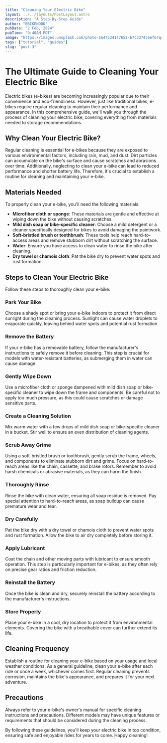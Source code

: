 ```yaml
---
title: "Cleaning Your Electric Bike"
layout: ../../layouts/PostLayout.astro
description: "A Step-By-Step Guide"
author: "EBIKENOOK"
pubDate: "2 Feb, 2024"
pubTime: "9:40AM PDT"
image: "https://images.unsplash.com/photo-1647524147652-b7c337455ef6?q=80&w=2344&auto=format&fit=crop&ixlib=rb-4.0.3&ixid=M3wxMjA3fDB8MHxwaG90by1wYWdlfHx8fGVufDB8fHx8fA%3D%3D"
tags: ["tutorial", "guides"]
slug: "post-3"
---
```


# The Ultimate Guide to Cleaning Your Electric Bike

Electric bikes (e-bikes) are becoming increasingly popular due to their convenience and eco-friendliness. However, just like traditional bikes, e-bikes require regular cleaning to maintain their performance and appearance. In this comprehensive guide, we'll walk you through the process of cleaning your electric bike, covering everything from materials needed to storage recommendations.

## Why Clean Your Electric Bike?

Regular cleaning is essential for e-bikes because they are exposed to various environmental factors, including rain, mud, and dust. Dirt particles can accumulate on the bike's surface and cause scratches and abrasions over time. Additionally, neglecting to clean your e-bike can lead to reduced performance and shorter battery life. Therefore, it's crucial to establish a routine for cleaning and maintaining your e-bike.

## Materials Needed

To properly clean your e-bike, you'll need the following materials:

- **Microfiber cloth or sponge**: These materials are gentle and effective at wiping down the bike without causing scratches.
- **Mild dish soap or bike-specific cleaner**: Choose a mild detergent or a cleaner specifically designed for bikes to avoid damaging the paintwork.
- **Soft-bristled brush or toothbrush**: These tools help reach hard-to-access areas and remove stubborn dirt without scratching the surface.
- **Water**: Ensure you have access to clean water to rinse the bike after cleaning.
- **Dry towel or chamois cloth**: Pat the bike dry to prevent water spots and rust formation.

## Steps to Clean Your Electric Bike

Follow these steps to thoroughly clean your e-bike:

### Park Your Bike

Choose a shady spot or bring your e-bike indoors to protect it from direct sunlight during the cleaning process. Sunlight can cause water droplets to evaporate quickly, leaving behind water spots and potential rust formation.

### Remove the Battery

If your e-bike has a removable battery, follow the manufacturer's instructions to safely remove it before cleaning. This step is crucial for models with water-resistant batteries, as submerging them in water can cause damage.

### Gently Wipe Down

Use a microfiber cloth or sponge dampened with mild dish soap or bike-specific cleaner to wipe down the frame and components. Be careful not to apply too much pressure, as this could cause scratches or damage sensitive parts.

### Create a Cleaning Solution

Mix warm water with a few drops of mild dish soap or bike-specific cleaner in a bucket. Stir well to ensure an even distribution of cleaning agents.

### Scrub Away Grime

Using a soft-bristled brush or toothbrush, gently scrub the frame, wheels, and components to eliminate stubborn dirt and grime. Focus on hard-to-reach areas like the chain, cassette, and brake rotors. Remember to avoid harsh chemicals or abrasive materials, as they can harm the finish.

### Thoroughly Rinse

Rinse the bike with clean water, ensuring all soap residue is removed. Pay special attention to hard-to-reach areas, as soap buildup can cause premature wear and tear.

### Dry Carefully

Pat the bike dry with a dry towel or chamois cloth to prevent water spots and rust formation. Allow the bike to air dry completely before storing it.

### Apply Lubricant

Coat the chain and other moving parts with lubricant to ensure smooth operation. This step is particularly important for e-bikes, as they often rely on precise gear ratios and friction reduction.

### Reinstall the Battery

Once the bike is clean and dry, securely reinstall the battery according to the manufacturer's instructions.

### Store Properly

Place your e-bike in a cool, dry location to protect it from environmental elements. Covering the bike with a breathable cover can further extend its life.

## Cleaning Frequency

Establish a routine for cleaning your e-bike based on your usage and local weather conditions. As a general guideline, clean your e-bike after each ride or once a week, whichever comes first. Regular cleaning prevents corrosion, maintains the bike's appearance, and prepares it for your next adventure.

## Precautions

Always refer to your e-bike's owner's manual for specific cleaning instructions and precautions. Different models may have unique features or requirements that should be considered during the cleaning process.

By following these guidelines, you'll keep your electric bike in top condition, ensuring safe and enjoyable rides for years to come. Happy cleaning!
